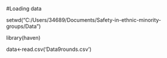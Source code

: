 #Loading data

setwd("C:/Users/34689/Documents/Safety-in-ethnic-minority-groups/Data")

library(haven)

data<-read.csv('Data9rounds.csv')

